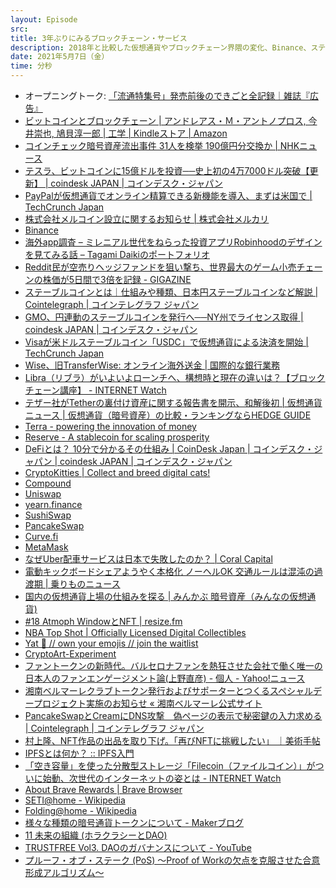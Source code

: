 ```yaml
---
layout: Episode
src: 
title: 3年ぶりにみるブロックチェーン・サービス
description: 2018年と比較した仮想通貨やブロックチェーン界隈の変化、Binance、ステーブルコイン、DeFi・NFT・Web3.0のサービス事例、DAO (自律分散型組織) などについて話しました。
date: 2021年5月7日（金）
time: 分秒
---
```


- オープニングトーク: [「流通特集号」発売前後のできごと全記録｜雑誌『広告』](https://note.kohkoku.jp/n/naed3958256a5)
- [ビットコインとブロックチェーン | アンドレアス・Ｍ・アントノプロス, 今井崇也, 鳩貝淳一郎 | 工学 | Kindleストア | Amazon](https://www.amazon.co.jp/dp/B072JJL66R/)
- [コインチェック暗号資産流出事件 31人を検挙 190億円分交換か | NHKニュース](https://www3.nhk.or.jp/news/html/20210122/k10012827331000.html)
- [テスラ、ビットコインに15億ドルを投資──史上初の4万7000ドル突破【更新】 | coindesk JAPAN | コインデスク・ジャパン](https://www.coindeskjapan.com/98814/)
- [PayPalが仮想通貨でオンライン精算できる新機能を導入、まずは米国で | TechCrunch Japan](https://jp.techcrunch.com/2021/03/31/2021-03-30-paypals-new-feature-allows-u-s-consumers-to-check-out-using-cryptocurrency/)
- [株式会社メルコイン設立に関するお知らせ | 株式会社メルカリ](https://about.mercari.com/press/news/articles/20210402_mercoin/)
- [Binance](https://www.binance.com/ja)
- [海外app調査 – ミレニアル世代をねらった投資アプリRobinhoodのデザインを見てみる話 – Tagami Daikiのポートフォリオ](https://deeee.co/article/%E6%B5%B7%E5%A4%96app%E8%AA%BF%E6%9F%BB-%E3%83%9F%E3%83%AC%E3%83%8B%E3%82%A2%E3%83%AB%E4%B8%96%E4%BB%A3%E3%82%92%E3%81%AD%E3%82%89%E3%81%A3%E3%81%9F%E6%8A%95%E8%B3%87%E3%82%A2%E3%83%95%E3%82%9A/)
- [Reddit民が空売りヘッジファンドを狙い撃ち、世界最大のゲーム小売チェーンの株価が5日間で3倍を記録 - GIGAZINE](https://gigazine.net/news/20210126-reddit-army-win-gamestop-citron-clash/)
- [ステーブルコインとは｜仕組みや種類、日本円ステーブルコインなど解説 | Cointelegraph | コインテレグラフ ジャパン](https://jp.cointelegraph.com/news/what-is-stablecoin-explanation-of-the-mechanism-types-japanese-yen-stablecoins)
- [GMO、円連動のステーブルコインを発行へ──NY州でライセンス取得 | coindesk JAPAN | コインデスク・ジャパン](https://www.coindeskjapan.com/93876/)
- [Visaが米ドルステーブルコイン「USDC」で仮想通貨による決済を開始 | TechCrunch Japan](https://jp.techcrunch.com/2021/03/30/2021-03-29-visa-supports-transaction-settlement-with-usdc-stablecoin/)
- [Wise、旧TransferWise: オンライン海外送金 | 国際的な銀行業務](https://wise.com/jp)
- [Libra（リブラ）がいよいよローンチへ、構想時と現在の違いは？【ブロックチェーン講座】 - INTERNET Watch](https://internet.watch.impress.co.jp/docs/column/blockchaincourse/1292313.html)
- [テザー社がTetherの裏付け資産に関する報告書を開示、和解後初 | 仮想通貨ニュース | 仮想通貨（暗号資産）の比較・ランキングならHEDGE GUIDE](https://hedge.guide/news/tether-discloses-report-bc202104.html)
- [Terra - powering the innovation of money](https://www.terra.money/)
- [Reserve - A stablecoin for scaling prosperity](https://reserve.org/)
- [DeFiとは？ 10分で分かるその仕組み | CoinDesk Japan | コインデスク・ジャパン | coindesk JAPAN | コインデスク・ジャパン](https://www.coindeskjapan.com/81069/)
- [CryptoKitties | Collect and breed digital cats!](https://www.cryptokitties.co/)
- [Compound](https://compound.finance/)
- [Uniswap](https://app.uniswap.org/#/swap)
- [yearn.finance](https://yearn.finance/)
- [SushiSwap](https://sushi.com/)
- [PancakeSwap](https://pancakeswap.finance/)
- [Curve.fi](https://curve.fi/)
- [MetaMask](https://metamask.io/)
- [なぜUber配車サービスは日本で失敗したのか？ | Coral Capital](https://coralcap.co/2021/04/why-uber-ride-failed-in-japan/)
- [電動キックボードシェアようやく本格化 ノーヘルOK 交通ルールは混沌の過渡期 | 乗りものニュース](https://trafficnews.jp/post/106671)
- [国内の仮想通貨上場の仕組みを探る | みんかぶ 暗号資産（みんなの仮想通貨)](https://cc.minkabu.jp/column/2402)
- [#18 Atmoph WindowとNFT | resize.fm](https://resize.fm/ep/18-atmoph-window-and-nft)
- [NBA Top Shot | Officially Licensed Digital Collectibles](https://nbatopshot.com/)
- [Yat 🖖 // own your emojis // join the waitlist](https://waitlist.y.at/)
- [CryptoArt-Experiment](https://nft.rhizomatiks.com/)
- [ファントークンの新時代。バルセロナファンを熱狂させた会社で働く唯一の日本人のファンエンゲージメント論(上野直彦) - 個人 - Yahoo!ニュース](https://news.yahoo.co.jp/byline/naohikoueno/20210414-00232134/)
- [湘南ベルマーレクラブトークン発行およびサポーターとつくるスペシャルデープロジェクト実施のお知らせ « 湘南ベルマーレ公式サイト](https://www.bellmare.co.jp/252058)
- [PancakeSwapとCreamにDNS攻撃　偽ページの表示で秘密鍵の入力求める | Cointelegraph | コインテレグラフ ジャパン](https://jp.cointelegraph.com/news/phishing-attack-uses-pancakeswap-and-cream-domains-to-steal-money)
- [村上隆、NFT作品の出品を取り下げ。「再びNFTに挑戦したい」 ｜美術手帖](https://bijutsutecho.com/magazine/news/market/23880)
- [IPFSとは何か？ :: IPFS入門](https://ipfs-book.decentralized-web.jp/what_is_ipfs/)
- [「空き容量」を使った分散型ストレージ「Filecoin（ファイルコイン）」がついに始動、次世代のインターネットの姿とは - INTERNET Watch](https://internet.watch.impress.co.jp/docs/review/1285154.html)
- [About Brave Rewards | Brave Browser](https://brave.com/ja/brave-rewards/)
- [SETI@home - Wikipedia](https://ja.m.wikipedia.org/wiki/SETI@home)
- [Folding@home - Wikipedia](https://ja.wikipedia.org/wiki/Folding@home)
- [様々な種類の暗号通貨トークンについて - Makerブログ](https://blog.makerdao.com/ja/%E6%A7%98%E3%80%85%E3%81%AA%E7%A8%AE%E9%A1%9E%E3%81%AE%E6%9A%97%E5%8F%B7%E9%80%9A%E8%B2%A8%E3%83%88%E3%83%BC%E3%82%AF%E3%83%B3%E3%81%AB%E3%81%A4%E3%81%84%E3%81%A6/)
- [11 未来の組織 (ホラクラシーとDAO)](https://www.join-the-dots.net/uploads/1/1/7/2/117233830/11_%E6%9C%AA%E6%9D%A5%E3%81%AE%E7%B5%84%E7%B9%94__%E3%83%9B%E3%83%A9%E3%82%AF%E3%83%A9%E3%82%B7%E3%83%BC%E3%81%A8dao__1.pdf)
- [TRUSTFREE Vol3. DAOのガバナンスについて - YouTube](https://www.youtube.com/watch?v=0JDfr9eZ1Ws)
- [プルーフ・オブ・ステーク (PoS) 〜Proof of Workの欠点を克服させた合意形成アルゴリズム〜](https://gaiax-blockchain.com/pos)
